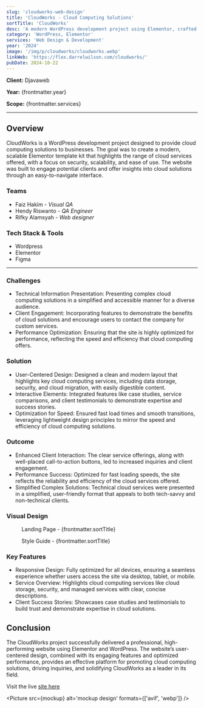 ```yaml
---
slug: 'cloudworks-web-design'
title: 'CloudWorks - Cloud Computing Solutions'
sortTitle: 'CloudWorks'
desc: 'A modern WordPress development project using Elementor, crafted as a scalable template kit for cloud computing solutions with a focus on performance and security.'
category: 'WordPress, Elementor'
services: 'Web Design & Development'
year: '2024'
image: '/img/p/cloudworks/cloudworks.webp'
linkWeb: 'https://flex.darrelwilson.com/cloudworks/'
pubDate: 2024-10-22
---
```



**Client:** Djavaweb

**Year:** {frontmatter.year}

**Scope:** {frontmatter.services}

---

## Overview

CloudWorks is a WordPress development project designed to provide cloud computing solutions to businesses. The goal was to create a modern, scalable Elementor template kit that highlights the range of cloud services offered, with a focus on security, scalability, and ease of use. The website was built to engage potential clients and offer insights into cloud solutions through an easy-to-navigate interface.

### Teams

- Faiz Hakim - _Visual QA_
- Hendy Riswanto - _QA Engineer_
- Rifky Alamsyah - _Web designer_

### Tech Stack & Tools

- Wordpress
- Elementor
- Figma

---

### Challenges

- Technical Information Presentation: Presenting complex cloud computing solutions in a simplified and accessible manner for a diverse audience.
- Client Engagement: Incorporating features to demonstrate the benefits of cloud solutions and encourage users to contact the company for custom services.
- Performance Optimization: Ensuring that the site is highly optimized for performance, reflecting the speed and efficiency that cloud computing offers.

### Solution

- User-Centered Design: Designed a clean and modern layout that highlights key cloud computing services, including data storage, security, and cloud migration, with easily digestible content.
- Interactive Elements: Integrated features like case studies, service comparisons, and client testimonials to demonstrate expertise and success stories.
- Optimization for Speed: Ensured fast load times and smooth transitions, leveraging lightweight design principles to mirror the speed and efficiency of cloud computing solutions.

### Outcome

- Enhanced Client Interaction: The clear service offerings, along with well-placed call-to-action buttons, led to increased inquiries and client engagement.
- Performance Success: Optimized for fast loading speeds, the site reflects the reliability and efficiency of the cloud services offered.
- Simplified Complex Solutions: Technical cloud services were presented in a simplified, user-friendly format that appeals to both tech-savvy and non-technical clients.

### Visual Design

<figure>
  <Picture
    src={landingPage}
    alt='high fidelity design'
    formats={['avif', 'webp']}
  />
  <figcaption class='text-center'>
    Landing Page - {frontmatter.sortTitle}
  </figcaption>
</figure>

<figure>
  <Picture
    src={styleGuide}
    alt='high fidelity design'
    formats={['avif', 'webp']}
  />
  <figcaption class='text-center'>
    Style Guide - {frontmatter.sortTitle}
  </figcaption>
</figure>

### Key Features

- Responsive Design: Fully optimized for all devices, ensuring a seamless experience whether users access the site via desktop, tablet, or mobile.
- Service Overview: Highlights cloud computing services like cloud storage, security, and managed services with clear, concise descriptions.
- Client Success Stories: Showcases case studies and testimonials to build trust and demonstrate expertise in cloud solutions.

## Conclusion

The CloudWorks project successfully delivered a professional, high-performing website using Elementor and WordPress. The website’s user-centered design, combined with its engaging features and optimized performance, provides an effective platform for promoting cloud computing solutions, driving inquiries, and solidifying CloudWorks as a leader in its field.

Visit the live <a href={frontmatter.linkWeb} target='_blank'>site here</a>

<Picture src={mockup} alt='mockup design' formats={['avif', 'webp']} />
